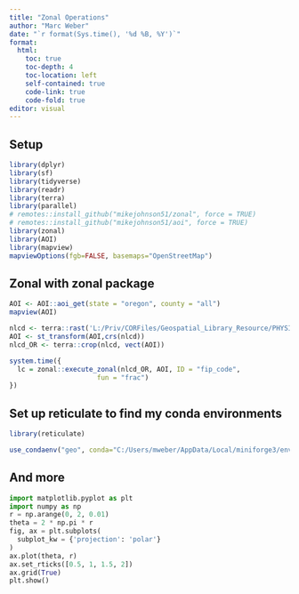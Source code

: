 ```yaml
---
title: "Zonal Operations"
author: "Marc Weber"
date: "`r format(Sys.time(), '%d %B, %Y')`"
format: 
  html:
    toc: true
    toc-depth: 4
    toc-location: left
    self-contained: true
    code-link: true
    code-fold: true
editor: visual
---
```


## Setup

```r
library(dplyr)
library(sf)
library(tidyverse)
library(readr)
library(terra)
library(parallel)
# remotes::install_github("mikejohnson51/zonal", force = TRUE)
# remotes::install_github("mikejohnson51/aoi", force = TRUE)
library(zonal)
library(AOI)
library(mapview)
mapviewOptions(fgb=FALSE, basemaps="OpenStreetMap")
```

## Zonal with zonal package

```r
AOI <- AOI::aoi_get(state = "oregon", county = "all")
mapview(AOI)
```

```r
nlcd <- terra::rast('L:/Priv/CORFiles/Geospatial_Library_Resource/PHYSICAL/LAND_USE_LAND_COVER/NLCD/nlcd2016/NLCD_2001_Land_Cover_L48_20190424.img')
AOI <- st_transform(AOI,crs(nlcd))
nlcd_OR <- terra::crop(nlcd, vect(AOI))

system.time({
  lc = zonal::execute_zonal(nlcd_OR, AOI, ID = "fip_code", 
                      fun = "frac")
})
```

## Set up reticulate to find my conda environments

```r
library(reticulate)

use_condaenv("geo", conda="C:/Users/mweber/AppData/Local/miniforge3/envs/geo", required = TRUE)
```

## And more

```python
import matplotlib.pyplot as plt
import numpy as np
r = np.arange(0, 2, 0.01)
theta = 2 * np.pi * r
fig, ax = plt.subplots(
  subplot_kw = {'projection': 'polar'} 
)
ax.plot(theta, r)
ax.set_rticks([0.5, 1, 1.5, 2])
ax.grid(True)
plt.show()
```
